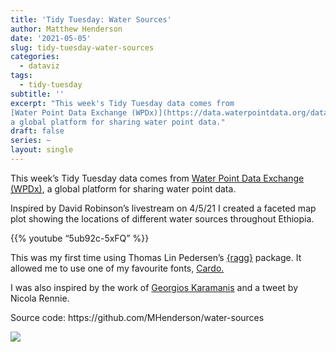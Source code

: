 ```yaml
---
title: 'Tidy Tuesday: Water Sources'
author: Matthew Henderson
date: '2021-05-05'
slug: tidy-tuesday-water-sources
categories:
  - dataviz
tags:
  - tidy-tuesday
subtitle: ''
excerpt: "This week's Tidy Tuesday data comes from
[Water Point Data Exchange (WPDx)](https://data.waterpointdata.org/dataset/Water-Point-Data-Exchange-WPDx-Basic-/jfkt-jmqa),
a global platform for sharing water point data."
draft: false
series: ~
layout: single
---
```


This week's Tidy Tuesday data comes from
[Water Point Data Exchange (WPDx)](https://data.waterpointdata.org/dataset/Water-Point-Data-Exchange-WPDx-Basic-/jfkt-jmqa),
a global platform for sharing water point data.

Inspired by David Robinson's livestream on 4/5/21
I created a faceted map plot
showing the locations of different water sources
throughout Ethiopia.

{{% youtube "5ub92c-5xFQ" %}}

This was my first time
using Thomas Lin Pedersen's
[{ragg}](https://ragg.r-lib.org/)
package.
It allowed me to use
one of my favourite fonts,
[Cardo.](https://fonts.google.com/specimen/Cardo)

I was also inspired
by the work of
[Georgios Karamanis](https://karaman.is/)
and a tweet
by Nicola Rennie.

Source code: https://github.com/MHenderson/water-sources

![](water-sources.png)
